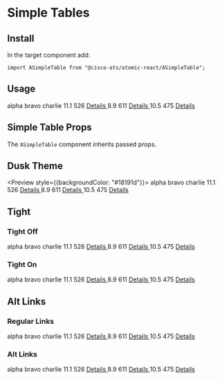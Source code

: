 

<Meta title="Components/Simple Tables" component={ASimpleTable} />

# Simple Tables

## Install

In the target component add:

```
import ASimpleTable from "@cisco-ats/atomic-react/ASimpleTable";
```

## Usage

<Preview>
  <Story name="usage-1">
    <AApp>
      <ASimpleTable striped tight>
        <thead>
          <tr>
            <th className="text-capitalize">alpha</th>
            <th className="text-capitalize text-align-center">bravo</th>
            <th className="text-capitalize text-align-center">charlie</th>
          </tr>
        </thead>
        <tbody>
          <tr>
            <td>11.1</td>
            <td className="text-align-center">526</td>
            <td className="text-align-right">
              <a href="/" target="_blank">
                Details
              </a>
            </td>
          </tr>
          <tr>
            <td>8.9</td>
            <td className="text-align-center">611</td>
            <td className="text-align-right">
              <a href="/" target="_blank">
                Details
              </a>
            </td>
          </tr>
          <tr>
            <td>10.5</td>
            <td className="text-align-center">475</td>
            <td className="text-align-right">
              <a href="/" target="_blank">
                Details
              </a>
            </td>
          </tr>
        </tbody>
      </ASimpleTable>
    </AApp>
  </Story>
</Preview>

## Simple Table Props

The `ASimpleTable` component inherits passed props.

<Props of={ASimpleTable} />

## Dusk Theme

<Preview style={{backgroundColor: "#18191d"}}>
  <Story name="dusk-1">
    <AApp defaultTheme="dusk">
      <ASimpleTable striped tight>
        <thead>
          <tr>
            <th className="text-capitalize">alpha</th>
            <th className="text-capitalize text-align-center">bravo</th>
            <th className="text-capitalize text-align-center">charlie</th>
          </tr>
        </thead>
        <tbody>
          <tr>
            <td>11.1</td>
            <td className="text-align-center">526</td>
            <td className="text-align-right">
              <a href="/" target="_blank">
                Details
              </a>
            </td>
          </tr>
          <tr>
            <td>8.9</td>
            <td className="text-align-center">611</td>
            <td className="text-align-right">
              <a href="/" target="_blank">
                Details
              </a>
            </td>
          </tr>
          <tr>
            <td>10.5</td>
            <td className="text-align-center">475</td>
            <td className="text-align-right">
              <a href="/" target="_blank">
                Details
              </a>
            </td>
          </tr>
        </tbody>
      </ASimpleTable>
    </AApp>
  </Story>
</Preview>

## Tight

<Preview>
  <Story name="tight-1">
    <AApp>
      <div className="pr-4">
        <h3>Tight Off</h3>
        <ASimpleTable>
          <thead>
            <tr>
              <th className="text-capitalize">alpha</th>
              <th className="text-capitalize text-align-center">bravo</th>
              <th className="text-capitalize text-align-center">charlie</th>
            </tr>
          </thead>
          <tbody>
            <tr>
              <td>11.1</td>
              <td className="text-align-center">526</td>
              <td className="text-align-right">
                <a href="/" target="_blank">
                  Details
                </a>
              </td>
            </tr>
            <tr>
              <td>8.9</td>
              <td className="text-align-center">611</td>
              <td className="text-align-right">
                <a href="/" target="_blank">
                  Details
                </a>
              </td>
            </tr>
            <tr>
              <td>10.5</td>
              <td className="text-align-center">475</td>
              <td className="text-align-right">
                <a href="/" target="_blank">
                  Details
                </a>
              </td>
            </tr>
          </tbody>
        </ASimpleTable>
      </div>
    </AApp>
  </Story>
  <Story name="tight-2">
    <AApp>
      <h3>Tight On</h3>
      <ASimpleTable tight>
        <thead>
          <tr>
            <th className="text-capitalize">alpha</th>
            <th className="text-capitalize text-align-center">bravo</th>
            <th className="text-capitalize text-align-center">charlie</th>
          </tr>
        </thead>
        <tbody>
          <tr>
            <td>11.1</td>
            <td className="text-align-center">526</td>
            <td className="text-align-right">
              <a href="/" target="_blank">
                Details
              </a>
            </td>
          </tr>
          <tr>
            <td>8.9</td>
            <td className="text-align-center">611</td>
            <td className="text-align-right">
              <a href="/" target="_blank">
                Details
              </a>
            </td>
          </tr>
          <tr>
            <td>10.5</td>
            <td className="text-align-center">475</td>
            <td className="text-align-right">
              <a href="/" target="_blank">
                Details
              </a>
            </td>
          </tr>
        </tbody>
      </ASimpleTable>
    </AApp>
  </Story>
</Preview>

## Alt Links

<Preview>
  <Story name="alt-links-1">
    <AApp>
      <div className="pr-4">
        <h3>Regular Links</h3>
        <ASimpleTable>
          <thead>
            <tr>
              <th className="text-capitalize">alpha</th>
              <th className="text-capitalize text-align-center">bravo</th>
              <th className="text-capitalize text-align-center">charlie</th>
            </tr>
          </thead>
          <tbody>
            <tr>
              <td>11.1</td>
              <td className="text-align-center">526</td>
              <td className="text-align-right">
                <a href="/" target="_blank">
                  Details
                </a>
              </td>
            </tr>
            <tr>
              <td>8.9</td>
              <td className="text-align-center">611</td>
              <td className="text-align-right">
                <a href="/" target="_blank">
                  Details
                </a>
              </td>
            </tr>
            <tr>
              <td>10.5</td>
              <td className="text-align-center">475</td>
              <td className="text-align-right">
                <a href="/" target="_blank">
                  Details
                </a>
              </td>
            </tr>
          </tbody>
        </ASimpleTable>
      </div>
    </AApp>
  </Story>
  <Story name="alt-links-2">
    <AApp>
      <h3>Alt Links</h3>
      <ASimpleTable altLinks>
        <thead>
          <tr>
            <th className="text-capitalize">alpha</th>
            <th className="text-capitalize text-align-center">bravo</th>
            <th className="text-capitalize text-align-center">charlie</th>
          </tr>
        </thead>
        <tbody>
          <tr>
            <td>11.1</td>
            <td className="text-align-center">526</td>
            <td className="text-align-right">
              <a href="/" target="_blank">
                Details
              </a>
            </td>
          </tr>
          <tr>
            <td>8.9</td>
            <td className="text-align-center">611</td>
            <td className="text-align-right">
              <a href="/" target="_blank">
                Details
              </a>
            </td>
          </tr>
          <tr>
            <td>10.5</td>
            <td className="text-align-center">475</td>
            <td className="text-align-right">
              <a href="/" target="_blank">
                Details
              </a>
            </td>
          </tr>
        </tbody>
      </ASimpleTable>
    </AApp>
  </Story>
</Preview>
